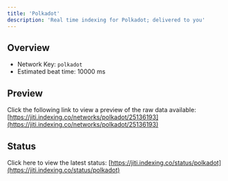 ```yaml
---
title: 'Polkadot'
description: 'Real time indexing for Polkadot; delivered to you'
---
```


## Overview
- Network Key: `polkadot`
- Estimated beat time: 10000 ms

## Preview
Click the following link to view a preview of the raw data available: [https://jiti.indexing.co/networks/polkadot/25136193](https://jiti.indexing.co/networks/polkadot/25136193)

## Status
Click here to view the latest status: [https://jiti.indexing.co/status/polkadot](https://jiti.indexing.co/status/polkadot)

